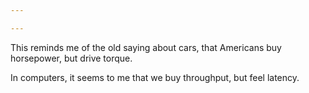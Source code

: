 ```yaml
---

---
```


This reminds me of the old saying about cars, that Americans buy horsepower, but drive torque.

In computers, it seems to me that we buy throughput, but feel latency.


